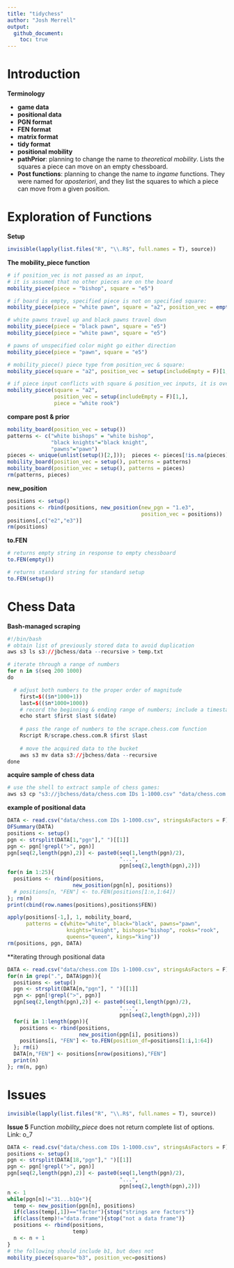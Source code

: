 ```yaml
---
title: "tidychess"
author: "Josh Merrell"
output: 
  github_document:
    toc: true
---
```

# Introduction

**Terminology**  

  * __game data__  
  * __positional data__  
  * __PGN format__  
  * __FEN format__  
  * __matrix format__  
  * __tidy format__  
  * __positional mobility__  
  * __pathPrior__: planning to change the name to _theoretical mobility_. Lists the squares a piece can move on an empty chessboard.  
  * __Post functions__: planning to change the name to _ingame_ functions. They were named for _aposteriori_, and they list the squares to which a piece can move from a given position.  


# Exploration of Functions
**Setup**
```r
invisible(lapply(list.files("R", "\\.R$", full.names = T), source))
```

**The mobility_piece function**
```r
# if position_vec is not passed as an input, 
# it is assumed that no other pieces are on the board
mobility_piece(piece = "bishop", square = "e5")

# if board is empty, specified piece is not on specified square:
mobility_piece(piece = "white pawn", square = "a2", position_vec = empty())

# white pawns travel up and black pawns travel down
mobility_piece(piece = "black pawn", square = "e5")
mobility_piece(piece = "white pawn", square = "e5")

# pawns of unspecified color might go either direction
mobility_piece(piece = "pawn", square = "e5")

# mobility_piece() piece type from position_vec & square:
mobility_piece(square = "a2", position_vec = setup(includeEmpty = F)[1,])

# if piece input conflicts with square & position_vec inputs, it is overriden:
mobility_piece(square = "a2", 
               position_vec = setup(includeEmpty = F)[1,], 
               piece = "white rook")
```
**compare post & prior**
```r
mobility_board(position_vec = setup())
patterns <- c("white bishops" = "white bishop",
              "black knights"="black knight",
              "pawns"="pawn")
pieces <- unique(unlist(setup()[2,]));  pieces <- pieces[!is.na(pieces)]
mobility_board(position_vec = setup(), patterns = patterns)
mobility_board(position_vec = setup(), patterns = pieces)
rm(patterns, pieces)
```

**new_position**
```r
positions <- setup()
positions <- rbind(positions, new_position(new_pgn = "1.e3",
                                           position_vec = positions))
positions[,c("e2","e3")]
rm(positions)
```

**to.FEN**
```r
# returns empty string in response to empty chessboard
to.FEN(empty())

# returns standard string for standard setup
to.FEN(setup())
```

# Chess Data
**Bash-managed scraping**
```r
#!/bin/bash
# obtain list of previously stored data to avoid duplication
aws s3 ls s3://jbchess/data --recursive > temp.txt

# iterate through a range of numbers
for n in $(seq 200 1000)
do

  # adjust both numbers to the proper order of magnitude
	first=$(($n*1000+1))
	last=$(($n*1000+1000))
	# record the beginning & ending range of numbers; include a timestamp
	echo start $first $last $(date)
	
	# pass the range of numbers to the scrape.chess.com function
	Rscript R/scrape.chess.com.R $first $last
	
	# move the acquired data to the bucket
	aws s3 mv data s3://jbchess/data --recursive
done
```

**acquire sample of chess data**
```r
# use the shell to extract sample of chess games:
aws s3 cp "s3://jbchess/data/chess.com IDs 1-1000.csv" "data/chess.com IDs 1-1000.csv"
```

**example of positional data**
```r
DATA <- read.csv("data/chess.com IDs 1-1000.csv", stringsAsFactors = F)
DFSummary(DATA)
positions <- setup()
pgn <- strsplit(DATA[1,"pgn"]," ")[[1]]
pgn <- pgn[!grepl(">", pgn)]
pgn[seq(2,length(pgn),2)] <- paste0(seq(1,length(pgn)/2),
                                    "...",
                                    pgn[seq(2,length(pgn),2)])
for(n in 1:25){
  positions <- rbind(positions,
                     new_position(pgn[n], positions))
  # positions[n, "FEN"] <- to.FEN(positions[1:n,1:64])
}; rm(n)
print(cbind(row.names(positions),positions$FEN))

apply(positions[-1,], 1, mobility_board, 
      patterns = c(white="white", black="black", pawns="pawn", 
                   knights="knight", bishops="bishop", rooks="rook", 
                   queens="queen", kings="king"))
rm(positions, pgn, DATA)
```

**iterating through positional data
```r
DATA <- read.csv("data/chess.com IDs 1-1000.csv", stringsAsFactors = F)
for(n in grep(".", DATA$pgn)){
  positions <- setup()
  pgn <- strsplit(DATA[n,"pgn"], " ")[[1]]
  pgn <- pgn[!grepl(">", pgn)]
  pgn[seq(2,length(pgn),2)] <- paste0(seq(1,length(pgn)/2),
                                    "...",
                                    pgn[seq(2,length(pgn),2)])
  for(i in 1:length(pgn)){
    positions <- rbind(positions,
                       new_position(pgn[i], positions))
    positions[i, "FEN"] <- to.FEN(position_df=positions[1:i,1:64])
  }; rm(i)
  DATA[n,"FEN"] <- positions[nrow(positions),"FEN"]
  print(n)
}; rm(n, pgn)
```

# Issues

```r
invisible(lapply(list.files("R", "\\.R$", full.names = T), source))
```

**Issue 5**
Function *mobility_piece* does not return complete list of options.
Link: o_7
```r
DATA <- read.csv("data/chess.com IDs 1-1000.csv", stringsAsFactors = F)
positions <- setup()
pgn <- strsplit(DATA[18,"pgn"]," ")[[1]]
pgn <- pgn[!grepl(">", pgn)]
pgn[seq(2,length(pgn),2)] <- paste0(seq(1,length(pgn)/2),
                                    "...",
                                    pgn[seq(2,length(pgn),2)])
n <- 1
while(pgn[n]!="31...b1Q+"){
  temp <- new_position(pgn[n], positions)
  if(class(temp[,1])=="factor"){stop("strings are factors")}
  if(class(temp)!="data.frame"){stop("not a data frame")}
  positions <- rbind(positions,
                     temp)
  n <- n + 1
}
# the following should include b1, but does not
mobility_piece(square="b3", position_vec=positions)
```

